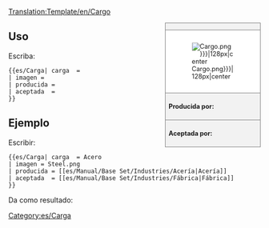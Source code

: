 <noinclude>[[Translation:Template/en/Cargo]]</noinclude><noinclude></noinclude><!--
--><div style="float:right; width:15em; font-size:90%; border:1px solid gray; background-color:#f2f2f2; margin-left:1em; margin-bottom:1em">
<div style="text-align:center; border-bottom:1px solid gray"><strong>{{{carga|Carga}}}</strong></div>
<div style="padding:1em; background-color:white">[[Image:{{{imagen|Cargo.png}}}|128px|center]]</div>
<div style="border-top:1px solid gray; padding:0.5em"><strong>Producida por:</strong> {{{producida}}}</div>
<div style="border-top:1px solid gray; padding:0.5em"><strong>Aceptada por:</strong> {{{aceptada}}}</div>
</div><noinclude>

{{en/-}}
==Uso==
Escriba:
<pre>{{es/Carga| carga  = 
| imagen = 
| producida =
| aceptada  =
}}</pre>

==Ejemplo==
Escribir:
<pre>{{es/Carga| carga  = Acero
| imagen = Steel.png
| producida = [[es/Manual/Base Set/Industries/Acería|Acería]]
| aceptada  = [[es/Manual/Base Set/Industries/Fábrica|Fábrica]]
}}</pre>
Da como resultado:
{{es/Carga| carga  = Acero
| imagen = Steel.png
| producida = Acería
| aceptada  = Fábrica
}}
</noinclude><includeonly>[[Category:es/Carga]]</includeonly>